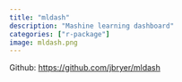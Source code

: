 ```yaml
---
title: "mldash"
description: "Mashine learning dashboard"
categories: ["r-package"]
image: mldash.png
---
```


Github: [https://github.com/jbryer/mldash](https://github.com/jbryer/mldash)
